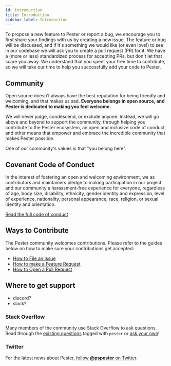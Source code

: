 ```yaml
---
id: introduction
title: Introduction
sidebar_label: Introduction
---
```


To propose a new feature to Pester or report a bug, we encourage you to first share your findings
with us by creating a new issue. The feature or bug will be discussed, and if it's something we would
like (or even love!) to see in our codebase we will ask you to create a pull request (PR) for it. We
have a (more or less) standardized process for accepting PRs, but don't let that scare you away. We
understand that you spent your free time to contribute, so we will take our time to help you
successfully add your code to Pester.

## Community

Open source doesn’t always have the best reputation for being friendly and welcoming, and that makes
us sad. **Everyone belongs in open source, and Pester is dedicated to making you feel welcome.**

We will never judge, condescend, or exclude anyone. Instead, we will go above and beyond to support
the community, through helping you contribute to the Pester ecosystem,  an open and inclusive code
of conduct, and other means that empower and embrace the incredible community that makes Pester possible.

One of our community's values is that "you belong here".

## Covenant Code of Conduct

In the interest of fostering an open and welcoming environment, we as
contributors and maintainers pledge to making participation in our project and
our community a harassment-free experience for everyone, regardless of age, body
size, disability, ethnicity, gender identity and expression, level of
experience, nationality, personal appearance, race, religion, or sexual identity
and orientation.

[Read the full code of conduct](https://www.contributor-covenant.org/version/2/0/code_of_conduct)

## Ways to Contribute

The Pester community welcomes contributions. Please refer to the guides below on how to make sure your contributions get accepted:

- [How to File an Issue](../reporting-issues)
- [How to make a Feature Request](../feature-requests)
- [How to Open a Pull Request](../pull-requests)

## Where to get support

- discord?
- slack?

### Stack Overflow

Many members of the community use Stack Overflow to ask questions. Read through
the [existing questions](http://stackoverflow.com/questions/tagged/pester)
tagged with `pester` or
[ask your own](http://stackoverflow.com/questions/ask?tags=pester)!

### Twitter

For the latest news about Pester,
[follow **@pspester** on Twitter](https://twitter.com/pspester).
